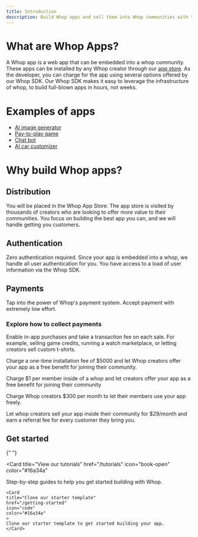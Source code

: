 ```yaml
---
title: Introduction
description: Build Whop apps and sell them into Whop communities with thousands of members.
---
```


# What are Whop Apps?

A Whop app is a web app that can be embedded into a whop community. These apps can be installed by any Whop creator through our [app store](https://whop.com/discover/app-store/). As the developer, you can charge for the app using several options offered by our Whop SDK. Our Whop SDK makes it easy to leverage the infrastructure of whop, to build full-blown apps in hours, not weeks.

# Examples of apps

- [AI image generator](https://whop.com/apps/app_KHqcozSfEGNyhl/install/)
- [Pay-to-play game](https://whop.com/apps/app_scKdeUGhiBtYPr/install/)
- [Chat bot](https://whop.com/apps/app_3rqpGo1tsmPDHg/install/)
- [AI car customizer](https://whop.com/apps/app_S42iB0COVVUVwO/install/)

# Why build Whop apps?

## Distribution

You will be placed in the Whop App Store. The app store is visited by thousands of creators who are looking to offer more value to their communities. You focus on building the best app you can, and we will handle getting you customers.

## Authentication

Zero authentication required. Since your app is embedded into a whop, we handle all user authentication for you. You have access to a load of user information via the Whop SDK.

## Payments

Tap into the power of Whop's payment system. Accept payment with extremely low effort.

### Explore how to collect payments

<AccordionGroup>

<Accordion title="Transaction fees">

Enable in-app purchases and take a transaction fee on each sale. For example, selling game credits, running a watch marketplace, or letting creators sell custom t-shirts.

</Accordion>

<Accordion title="Installation fee">

Charge a one-time installation fee of $5000 and let Whop creators offer your app as a free benefit for joining their community.

</Accordion>

<Accordion title="Per seat">

Charge $1 per member inside of a whop and let creators offer your app as a free benefit for joining their community

</Accordion>

<Accordion title="Monthly subscription">

Charge Whop creators $300 per month to let their members use your app freely.

</Accordion>

<Accordion title="Affiliate commission">

Let whop creators sell your app inside their community for $29/month and earn a referral fee for every customer they bring you.

</Accordion>

</AccordionGroup>

## Get started

<CardGroup cols={2}>

{" "}

<Card
  title="View our tutorials"
  href="/tutorials"
  icon="book-open"
  color="#16a34a"
>
  Step-by-step guides to help you get started building with Whop.
</Card>

    <Card
    title="Clone our starter template"
    href="/getting-started"
    icon="code"
    color="#16a34a"
    >
    Clone our starter template to get started building your app.
    </Card>

</CardGroup>
